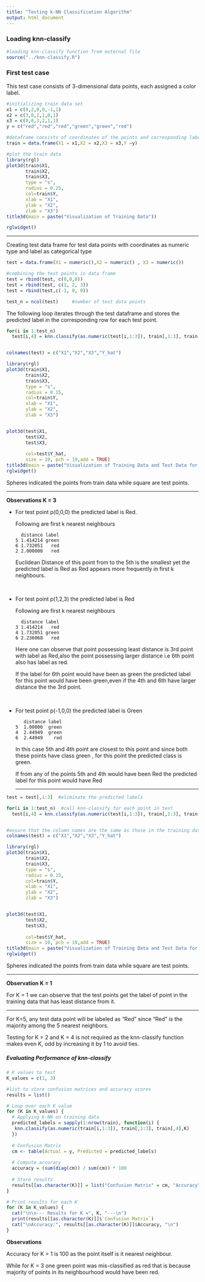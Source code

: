 ```yaml
---
title: "Testing k-NN Classification Algorithm"
output: html_document
---
```


### Loading knn-classify

```r
#loading knn-classify function from external file
source("../knn-classify.R")  
```

### First test case

This test case consists of 3-dimensional data points, each assigned a color label.

```r
#initializing train data set 
x1 = c(0,2,0,0,-1,1) 
x2 = c(3,0,1,1,0,1) 
x3 = c(0,0,3,2,1,1)
y = c("red","red","red","green","green","red")

#dataframe consists of coordinates of the points and corresponding label of each point
train = data.frame(X1 = x1,X2 = x2,X3 = x3,Y =y)

```

```r
#plot the train data 
library(rgl)
plot3d(train$X1,
       train$X2,
       train$X3,
       type = "s",
       radius = 0.25,
       col=train$Y,
       xlab = "X1",
       ylab = "X2",
       zlab = "X3")
title3d(main = paste("Visualization of Training Data"))

rglwidget()

```

<hr>

Creating test data frame for test data points with coordinates as numeric type and label as categorical type

```r
test = data.frame(X1 = numeric(),X2 = numeric() , X3 = numeric())

#combining the test points in data frame
test = rbind(test, c(0,0,0))
test = rbind(test, c(1, 2, 3))
test = rbind(test,c(-1, 0, 0))

test_n = ncol(test)     #number of test data points

```

The following loop iterates through the test dataframe and stores the predicted label in the corresponding row for each test point.

```r
for(i in 1:test_n)
  test[i,4] = knn.classify(as.numeric(test[i,1:3]), train[,1:3], train[,4],3)


colnames(test) = c("X1","X2","X3","Y_hat")
```

```r
library(rgl)
plot3d(train$X1,
       train$X2,
       train$X3,
       type = "s",
       radius = 0.15,
       col=train$Y,
       xlab = "X1",
       ylab = "X2",
       zlab = "X3")


plot3d(test$X1,
       test$X2,
       test$X3,
       
       col=test$Y_hat,
       size = 10, pch = 19,add = TRUE)
title3d(main = paste("Visualization of Training Data and Test Data for K =", 3))
rglwidget()


```

Spheres indicated the points from train data while square are test points.

<hr>

**Observations K = 3**

-   For test point p(0,0,0) the predicted label is Red.

    Following are first k nearest neighbours

    ```         
      distance label 
    5 1.414214 green 
    6 1.732051   red 
    2 2.000000   red
    ```

    Euclidean Distance of this point from to the 5th is the smallest yet the predicted label is Red as Red appears more frequently in first k neighbours.

    <br>

-   For test point p(1,2,3) the predicted label is Red

    Following are first k nearest neighbours

    ```         
      distance label 
    3 1.414214   red 
    4 1.732051 green 
    6 2.236068   red
    ```

    Here one can observe that point possessing least distance is 3rd point with label as Red,also the point possessing larger distance i.e 6th point also has label as red.

    If the label for 6th point would have been as green the predicted label for this point would have been green,even if the 4th and 6th have larger distance the the 3rd point.

    <br>

-   For test point p(-1,0,0) the predicted label is Green

    ```         
       distance label
    5  1.00000  green 
    4  2.44949  green 
    6  2.44949    red
    ```

    In this case 5th and 4th point are closest to this point and since both these points have class green , for this point the predicted class is green.

    If from any of the points 5th and 4th would have been Red the predicted label for this point would have Red

    <hr>

```r
test = test[,1:3]  #eliminate the predicted labels

for(i in 1:test_n)  #call knn-classify for each point in test
  test[i,4] = knn.classify(as.numeric(test[i,1:3]), train[,1:3], train[,4],1)


#ensure that the column names are the same as those in the training dataset
colnames(test) = c("X1","X2","X3","Y_hat")  

```

```r
library(rgl)
plot3d(train$X1,
       train$X2,
       train$X3,
       type = "s",
       radius = 0.15,
       col=train$Y,
       xlab = "X1",
       ylab = "X2",
       zlab = "X3")


plot3d(test$X1,
       test$X2,
       test$X3,
       
       col=test$Y_hat,
       size = 10, pch = 19,add = TRUE)
title3d(main = paste("Visualization of Training Data and Test Data for K =", 1))
rglwidget()

```

Spheres indicated the points from train data while square are test points.

<hr>

**Observation K = 1**

For K = 1 we can observe that the test points get the label of point in the training data that has least distance from it.

<hr>

For K=5, any test data point will be labeled as "Red" since "Red" is the majority among the 5 nearest neighbors.

Testing for K = 2 and K = 4 is not required as the knn-classify function makes even K, odd by increasing it by 1 to avoid ties.

##### Evaluating Performance of knn-classify 

```r
# K values to test
K_values = c(1, 3)

#list to store confusion matrices and accuracy scores
results = list()

# Loop over each K value
for (K in K_values) {
  # Applying k-NN on training data
  predicted_labels = sapply(1:nrow(train), function(i) {
   knn.classify(as.numeric(train[i,1:3]), train[,1:3], train[,4],K)
  })
  
  # Confusion Matrix
  cm <- table(Actual = y, Predicted = predicted_labels)
  
  # Compute accuracy
  accuracy = (sum(diag(cm)) / sum(cm)) * 100
  
  # Store results
  results[[as.character(K)]] = list("Confusion Matrix" = cm, "Accuracy" = accuracy)
}

# Print results for each K
for (K in K_values) {
  cat("\n\n--- Results for K =", K, "---\n")
  print(results[[as.character(K)]]$`Confusion Matrix`)
  cat("\nAccuracy:", results[[as.character(K)]]$Accuracy, "\n")
}

```

**Observations**

Accuracy for K = 1 is 100 as the point itself is it nearest neighbour.

While for K = 3 one green point was mis-classified as red that is because majority of points in its neighbourhood would have been red.
